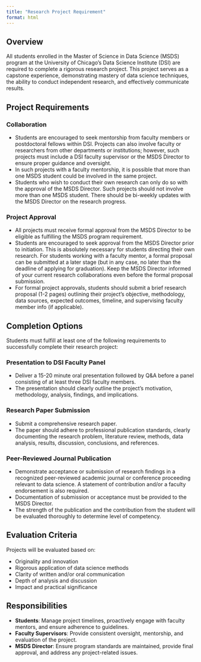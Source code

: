 ```yaml
---
title: "Research Project Requirement"
format: html
---
```


## Overview

All students enrolled in the Master of Science in Data Science (MSDS) program at the University of Chicago's Data Science Institute (DSI) are required to complete a rigorous research project. This project serves as a capstone experience, demonstrating mastery of data science techniques, the ability to conduct independent research, and effectively communicate results.

## Project Requirements

### Collaboration

- Students are encouraged to seek mentorship from faculty members or postdoctoral fellows within DSI. Projects can also involve faculty or researchers from other departments or institutions; however, such projects must include a DSI faculty supervisor or the MSDS Director to ensure proper guidance and oversight.
- In such projects with a faculty mentorship, it is possible that more than one MSDS student could be involved in the same project.
- Students who wish to conduct their own research can only do so with the approval of the MSDS Director. Such projects should not involve more than one MSDS student. There should be bi-weekly updates with the MSDS Director on the research progress.

### Project Approval

- All projects must receive formal approval from the MSDS Director to be eligible as fulfilling the MSDS program requirement.
- Students are encouraged to seek approval from the MSDS Director prior to initiation. This is absolutely necessary for students directing their own research. For students working with a faculty mentor, a formal proposal can be submitted at a later stage (but in any case, no later than the deadline of applying for graduation). Keep the MSDS Director informed of your current research collaborations even before the formal proposal submission.
- For formal project approvals, students should submit a brief research proposal (1-2 pages) outlining their project's objective, methodology, data sources, expected outcomes, timeline, and supervising faculty member info (if applicable).

## Completion Options

Students must fulfill at least one of the following requirements to successfully complete their research project:

### Presentation to DSI Faculty Panel

- Deliver a 15-20 minute oral presentation followed by Q&A before a panel consisting of at least three DSI faculty members.
- The presentation should clearly outline the project's motivation, methodology, analysis, findings, and implications.

### Research Paper Submission

- Submit a comprehensive research paper.
- The paper should adhere to professional publication standards, clearly documenting the research problem, literature review, methods, data analysis, results, discussion, conclusions, and references.

### Peer-Reviewed Journal Publication

- Demonstrate acceptance or submission of research findings in a recognized peer-reviewed academic journal or conference proceeding relevant to data science. A statement of contribution and/or a faculty endorsement is also required.
- Documentation of submission or acceptance must be provided to the MSDS Director.
- The strength of the publication and the contribution from the student will be evaluated thoroughly to determine level of competency.

## Evaluation Criteria

Projects will be evaluated based on:

- Originality and innovation
- Rigorous application of data science methods
- Clarity of written and/or oral communication
- Depth of analysis and discussion
- Impact and practical significance

## Responsibilities

- **Students**: Manage project timelines, proactively engage with faculty mentors, and ensure adherence to guidelines.
- **Faculty Supervisors**: Provide consistent oversight, mentorship, and evaluation of the project.
- **MSDS Director**: Ensure program standards are maintained, provide final approval, and address any project-related issues.
